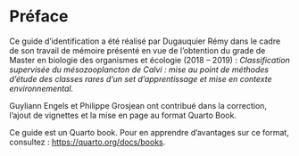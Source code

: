 # Préface {.unnumbered}

Ce guide d'identification a été réalisé par Dugauquier Rémy dans le cadre de son travail de mémoire présenté en vue de l'obtention du grade de Master en biologie des organismes et écologie (2018 -- 2019) : *Classification supervisée du mésozooplancton de Calvi : mise au point de méthodes d'étude des classes rares d'un set d'apprentissage et mise en contexte environnemental.*

Guyliann Engels et Philippe Grosjean ont contribué dans la correction, l'ajout de vignettes et la mise en page au format Quarto Book.

Ce guide est un Quarto book. Pour en apprendre d'avantages sur ce format, consultez : <https://quarto.org/docs/books>.
